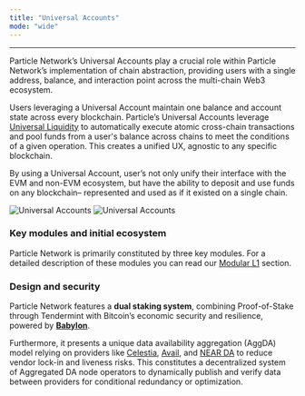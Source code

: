 ```yaml
---
title: "Universal Accounts"
mode: "wide"
---
```


___

Particle Network’s Universal Accounts play a crucial role within Particle Network’s implementation of chain abstraction, providing users with a single address, balance, and interaction point across the multi-chain Web3 ecosystem.

Users leveraging a Universal Account maintain one balance and account state across every blockchain. Particle’s Universal Accounts leverage [Universal Liquidity](doc:universal-liquidity) to automatically execute atomic cross-chain transactions and pool funds from a user's balance across chains to meet the conditions of a given operation. This creates a unified UX, agnostic to any specific blockchain.

By using a Universal Account, user’s not only unify their interface with the EVM and non-EVM ecosystem, but have the ability to deposit and use funds on any blockchain– represented and used as if it existed on a single chain.

<Frame caption="User flow of Particle Network's Universal Accounts.">
<img
  className="block dark:hidden"
  src="/resources/modular-l1/images/universal-accounts.jpg"
  alt="Universal Accounts"
/>
<img
  className="hidden dark:block"
  src="/resources/modular-l1/images/universal-accounts.jpg"
  alt="Universal Accounts"
/>
</Frame>

### Key modules and initial ecosystem

Particle Network is primarily constituted by three key modules. For a detailed description of these modules you can read our [Modular L1](doc:particle-chain) section.

### Design and security

Particle Network features a **dual staking system**, combining Proof-of-Stake through Tendermint with Bitcoin’s economic security and resilience, powered by **[Babylon](https://babylonchain.io)**.

Furthermore, it presents a unique data availability aggregation (AggDA) model relying on providers like [Celestia](https://celestia.org/), [Avail](https://www.availproject.org/), and [NEAR DA](https://near.org/data-availability) to reduce vendor lock-in and liveness risks. This constitutes a decentralized system of Aggregated DA node operators to dynamically publish and verify data between providers for conditional redundancy or optimization.